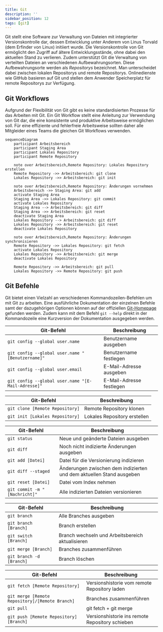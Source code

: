 ```yaml
---
title: Git
description: ''
sidebar_position: 12
tags: [git]
---
```



Git stellt eine Software zur Verwaltung von Dateien mit integrierter
Versionskontrolle dar, dessen Entwicklung unter Anderem von Linus Torvald (dem
Erfinder von Linux) initiiert wurde. Die Versionskontrolle von Git ermöglicht
den Zugriff auf ältere Entwicklungsstände, ohne dabei den aktuellen Stand zu
verlieren. Zudem unterstützt Git die Verwaltung von verteilten Dateien an
verschiedenen Aufbewahrungsorten. Diese Aufbewahrungsorte werden als
_Repositorys_ bezeichnet. Man unterscheidet dabei zwischen lokalen Repositorys
und remote Repositorys. Onlinedienste wie GitHub basieren auf Git und stellen
dem Anwender Speicherplatz für remote Repositorys zur Verfügung.

## Git Workflows

Aufgrund der Flexibilität von Git gibt es keine standardisierten Prozesse für
das Arbeiten mit Git. Ein Git Workflow stellt eine Anleitung zur Verwendung von
Git dar, die eine konsistente und produktive Arbeitsweise ermöglichen soll. Für
eine effiziente und fehlerfreie Arbeitsweise sollten daher alle Mitgleider eines
Teams die gleichen Git Workflows verwenden.

```mermaid
sequenceDiagram
    participant Arbeitsbereich
    participant Staging Area
    participant Lokales Repository
    participant Remote Repository

    note over Arbeitsbereich,Remote Repository: Lokales Repository erstellen
    Remote Repository ->> Arbeitsbereich: git clone
    Lokales Repository ->> Arbeitsbereich: git init

    note over Arbeitsbereich,Remote Repository: Änderungen vornehmen
    Arbeitsbereich ->> Staging Area: git add
    activate Staging Area
    Staging Area ->> Lokales Repository: git commit
    activate Lokales Repository
    Staging Area --> Arbeitsbereich: git diff
    Staging Area ->> Arbeitsbereich: git reset
    deactivate Staging Area
    Lokales Repository --> Arbeitsbereich: git diff
    Lokales Repository ->> Arbeitsbereich: git reset
    deactivate Lokales Repository

    note over Arbeitsbereich,Remote Repository: Änderungen synchronisieren
    Remote Repository ->> Lokales Repository: git fetch
    activate Lokales Repository
    Lokales Repository ->> Arbeitsbereich: git merge
    deactivate Lokales Repository

    Remote Repository ->> Arbeitsbereich: git pull
    Lokales Repository ->> Remote Repository: git push
```

## Git Befehle

Git bietet einen Vielzahl an verschiedenen Kommandozeilen-Befehlen um mit Git zu
arbeiten. Eine ausführliche Dokumentation der einzelnen Befehle samt der
dazugehörigen Optionen können auf der offiziellen
[Git-Homepage](https://git-scm.com/docs) gefunden werden. Zudem kann mit dem
Befehl `git --help` direkt in der Kommandozeile eine Kurzversion der
Dokumentation ausgegeben werden.

<Tabs>
  <TabItem value="a" label="Git einrichten" default>

| Git-Befehl                                         | Beschreibung             |
| -------------------------------------------------- | ------------------------ |
| `git config --global user.name`                    | Benutzername ausgeben    |
| `git config --global user.name "[Benutzername]"`   | Benutzername festlegen   |
| `git config --global user.email`                   | E-Mail-Adresse ausgeben  |
| `git config --global user.name "[E-Mail-Adresse]"` | E-Mail-Adresse festlegen |

  </TabItem>
  <TabItem value="b" label="Lokales Repository erstellen">

| Git-Befehl                      | Beschreibung                 |
| ------------------------------- | ---------------------------- |
| `git clone [Remote Repository]` | Remote Repository klonen     |
| `git init [Lokales Repository]` | Lokales Repository erstellen |

  </TabItem>
  <TabItem value="c" label="Änderungen versionieren">

| Git-Befehl                    | Beschreibung                                                         |
| ----------------------------- | -------------------------------------------------------------------- |
| `git status`                  | Neue und geänderte Dateien ausgeben                                  |
| `git diff`                    | Noch nicht indizierte Änderungen ausgeben                            |
| `git add [Datei]`             | Datei für die Versionierung indizieren                               |
| `git diff --staged`           | Änderungen zwischen dem indizierten und dem aktuellen Stand ausgeben |
| `git reset [Datei]`           | Datei vom Index nehmen                                               |
| `git commit -m "[Nachricht]"` | Alle indizierten Dateien versionieren                                |

  </TabItem>
  <TabItem value="d" label="Änderungen gruppieren">

| Git-Befehl               | Beschreibung                                     |
| ------------------------ | ------------------------------------------------ |
| `git branch`             | Alle Branches ausgeben                           |
| `git branch [Branch]`    | Branch erstellen                                 |
| `git switch [Branch]`    | Branch wechseln und Arbeitsbereich aktualisieren |
| `git merge [Branch]`     | Branches zusammenführen                          |
| `git branch -d [Branch]` | Branch löschen                                   |

  </TabItem>
  <TabItem value="e" label="Änderungen synchronisieren">

| Git-Befehl                                      | Beschreibung                                    |
| ----------------------------------------------- | ----------------------------------------------- |
| `git fetch [Remote Repository]`                 | Versionshistorie vom remote Repository laden    |
| `git merge [Remote Repository]/[Remote Branch]` | Branches zusammenführen                         |
| `git pull`                                      | git fetch + git merge                           |
| `git push [Remote Repository] [Branch]`         | Versionshistorie ins remote Repository schieben |

  </TabItem>
</Tabs>
